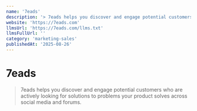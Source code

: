 ```yaml
---
name: '7eads'
description: '> 7eads helps you discover and engage potential customers who are actively looking for solutions to problems your product solves across social media and forums.'
website: 'https://7eads.com'
llmsUrl: 'https://7eads.com/llms.txt'
llmsFullUrl: ''
category: 'marketing-sales'
publishedAt: '2025-08-26'
---
```


# 7eads

> 7eads helps you discover and engage potential customers who are actively looking for solutions to problems your product solves across social media and forums.
